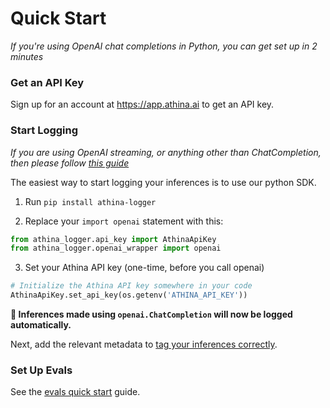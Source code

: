 # Quick Start

_If you're using OpenAI chat completions in Python, you can get set up in 2 minutes_

### Get an API Key

Sign up for an account at https://app.athina.ai to get an API key.

### Start Logging

_If you are using OpenAI streaming, or anything other than ChatCompletion, then please follow [this guide](/logging/openai_chat)_

The easiest way to start logging your inferences is to use our python SDK.

1. Run `pip install athina-logger`

2. Replace your `import openai` statement with this:

```python
from athina_logger.api_key import AthinaApiKey
from athina_logger.openai_wrapper import openai
```

3. Set your Athina API key (one-time, before you call openai)

```python
# Initialize the Athina API key somewhere in your code
AthinaApiKey.set_api_key(os.getenv('ATHINA_API_KEY'))
```

**🎉 Inferences made using `openai.ChatCompletion` will now be logged automatically.**

Next, add the relevant metadata to [tag your inferences correctly](logging/openai_chat).

### Set Up Evals

See the [evals quick start](/evals/quick_start) guide.
